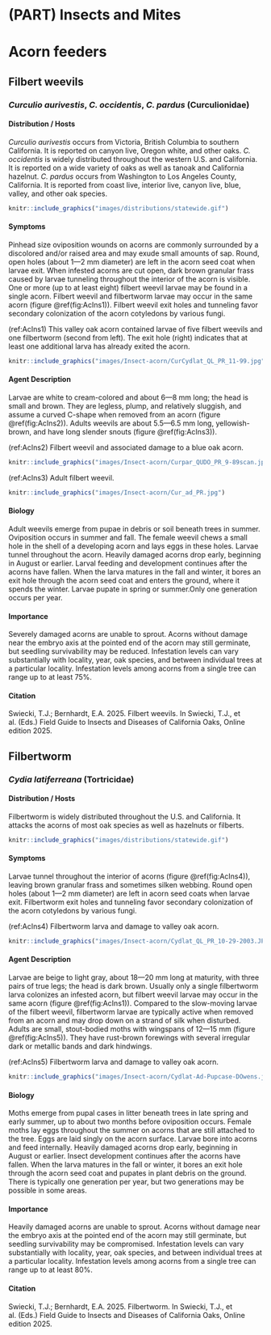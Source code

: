 # (PART) Insects and Mites {-}

# Acorn feeders {#Acorninsect}

## Filbert weevils {#Filberweevils .unnumbered}

### *Curculio aurivestis*, *C. occidentis*, *C. pardus* (Curculionidae) {.unnumbered}

#### Distribution / Hosts {-}

*Curculio aurivestis* occurs from Victoria, British Columbia to southern California. It is reported on canyon live, Oregon white, and other oaks. *C. occidentis* is widely distributed throughout the western U.S. and California. It is reported on a wide variety of oaks as well as tanoak and California hazelnut. *C. pardus* occurs from Washington to Los Angeles County, California. It is reported from coast live, interior live, canyon live, blue, valley, and other oak species.

```r
knitr::include_graphics("images/distributions/statewide.gif")
```

#### Symptoms {-}

Pinhead size oviposition wounds on acorns are commonly surrounded by a discolored and/or raised area and may exude small amounts of sap. Round, open holes (about 1—2 mm diameter) are left in the acorn seed coat when larvae exit. When infested acorns are cut open, dark brown granular frass caused by larvae tunneling throughout the interior of the acorn is visible. One or more (up to at least eight) filbert weevil larvae may be found in a single acorn. Filbert weevil and filbertworm larvae may occur in the same acorn (figure \@ref(fig:AcIns1)). Filbert weevil exit holes and tunneling favor secondary colonization of the acorn cotyledons by various fungi.

(ref:AcIns1) This valley oak acorn contained larvae of five filbert weevils and one filbertworm (second from left). The exit hole (right) indicates that at least one additional larva has already exited the acorn.

```r
knitr::include_graphics("images/Insect-acorn/CurCydlat_QL_PR_11-99.jpg")
```

#### Agent Description {-}

Larvae are white to cream-colored and about 6—8 mm long; the head is small and brown. They are legless, plump, and relatively sluggish, and assume a curved C-shape when removed from an acorn (figure \@ref(fig:AcIns2)). Adults weevils are about 5.5—6.5 mm long, yellowish-brown, and have long slender snouts (figure \@ref(fig:AcIns3)).

(ref:AcIns2) Filbert weevil and associated damage to a blue oak acorn.

```r
knitr::include_graphics("images/Insect-acorn/Curpar_QUDO_PR_9-89scan.jpg")
```

(ref:AcIns3) Adult filbert weevil.

```r
knitr::include_graphics("images/Insect-acorn/Cur_ad_PR.jpg")
```

#### Biology {-}

Adult weevils emerge from pupae in debris or soil beneath trees in summer. Oviposition occurs in summer and fall. The female weevil chews a small hole in the shell of a developing acorn and lays eggs in these holes. Larvae tunnel throughout the acorn. Heavily damaged acorns drop early, beginning in August or earlier. Larval feeding and development continues after the acorns have fallen. When the larva matures in the fall and winter, it bores an exit hole through the acorn seed coat and enters the ground, where it spends the winter. Larvae pupate in spring or summer.Only one generation occurs per year.

#### Importance {-}
Severely damaged acorns are unable to sprout. Acorns without damage near the embryo axis at the pointed end of the acorn may still germinate, but seedling survivability may be reduced. Infestation levels can vary substantially with locality, year, oak species, and between individual trees at a particular locality. Infestation levels among acorns from a single tree can range up to at least 75%.

#### Citation {-}

Swiecki, T.J.; Bernhardt, E.A. 2025. Filbert weevils. In Swiecki, T.J., et al. (Eds.) Field Guide to Insects and Diseases of California Oaks, Online edition 2025.

## Filbertworm {#Filbertworm .unnumbered}

### *Cydia latiferreana* (Tortricidae) {-}

#### Distribution / Hosts {-}

Filbertworm is widely distributed throughout the U.S. and California. It attacks the acorns of most oak species as well as hazelnuts or filberts.

```r
knitr::include_graphics("images/distributions/statewide.gif")
```


#### Symptoms {-}

Larvae tunnel throughout the interior of acorns (figure \@ref(fig:AcIns4)), leaving brown granular frass and sometimes silken webbing. Round open holes (about 1—2 mm diameter) are left in acorn seed coats when larvae exit. Filbertworm exit holes and tunneling favor secondary colonization of the acorn cotyledons by various fungi.   

(ref:AcIns4) Filbertworm larva and damage to valley oak acorn.

```r
knitr::include_graphics("images/Insect-acorn/Cydlat_QL_PR_10-29-2003.JPG")
```

#### Agent Description {-}

Larvae are beige to light gray, about 18—20 mm long at maturity, with three pairs of true legs; the head is dark brown. Usually only a single filbertworm larva colonizes an infested acorn, but filbert weevil larvae may occur in the same acorn (figure \@ref(fig:AcIns1)). Compared to the slow-moving larvae of the filbert weevil, filbertworm larvae are typically active when removed from an acorn and may drop down on a strand of silk when disturbed. Adults are small, stout-bodied moths with wingspans of 12—15 mm (figure \@ref(fig:AcIns5)). They have rust-brown forewings with several irregular dark or metallic bands and dark hindwings.

(ref:AcIns5) Filbertworm larva and damage to valley oak acorn.

```r
knitr::include_graphics("images/Insect-acorn/Cydlat-Ad-Pupcase-DOwens.jpg")
```

#### Biology {-}

Moths emerge from pupal cases in litter beneath trees in late spring and early summer, up to about two months before oviposition occurs. Female moths lay eggs throughout the summer on acorns that are still attached to the tree. Eggs are laid singly on the acorn surface. Larvae bore into acorns and feed internally. Heavily damaged acorns drop early, beginning in August or earlier. Insect development continues after the acorns have fallen. When the larva matures in the fall or winter, it bores an exit hole through the acorn seed coat and pupates in plant debris on the ground. There is typically one generation per year, but two generations may be possible in some areas.

#### Importance {-}

Heavily damaged acorns are unable to sprout. Acorns without damage near the embryo axis at the pointed end of the acorn may still germinate, but seedling survivability may be compromised. Infestation levels can vary substantially with locality, year, oak species, and between individual trees at a particular locality. Infestation levels among acorns from a single tree can range up to at least 80%.

#### Citation {-}

Swiecki, T.J.; Bernhardt, E.A. 2025. Filbertworm. In Swiecki, T.J., et al. (Eds.) Field Guide to Insects and Diseases of California Oaks, Online edition 2025.